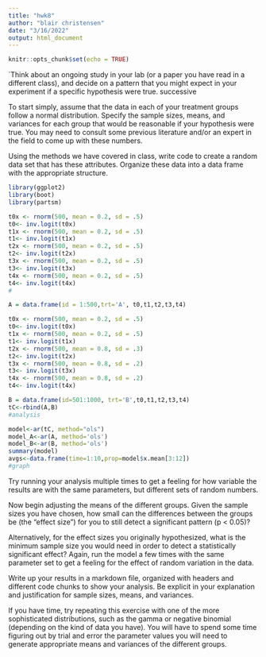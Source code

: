 ```yaml
---
title: "hwk8"
author: "blair christensen"
date: "3/16/2022"
output: html_document
---
```


```r
knitr::opts_chunk$set(echo = TRUE)
```

`Think about an ongoing study in your lab (or a paper you have read in a different class), and decide on a pattern that you might expect in your experiment if a specific hypothesis were true.
successive 

To start simply, assume that the data in each of your treatment groups follow a normal distribution. Specify the sample sizes, means, and variances for each group that would be reasonable if your hypothesis were true. You may need to consult some previous literature and/or an expert in the field to come up with these numbers.

Using the methods we have covered in class, write code to create a random data set that has these attributes. Organize these data into a data frame with the appropriate structure.
```r
library(ggplot2)
library(boot)
library(partsm)

t0x <- rnorm(500, mean = 0.2, sd = .5)
t0<- inv.logit(t0x)
t1x <- rnorm(500, mean = 0.2, sd = .5)
t1<- inv.logit(t1x)
t2x <- rnorm(500, mean = 0.2, sd = .5)
t2<- inv.logit(t2x)
t3x <- rnorm(500, mean = 0.2, sd = .5)
t3<- inv.logit(t3x)
t4x <- rnorm(500, mean = 0.2, sd = .5)
t4<- inv.logit(t4x)
#

A = data.frame(id = 1:500,trt='A', t0,t1,t2,t3,t4)

t0x <- rnorm(500, mean = 0.2, sd = .5)
t0<- inv.logit(t0x)
t1x <- rnorm(500, mean = 0.2, sd = .5)
t1<- inv.logit(t1x)
t2x <- rnorm(500, mean = 0.8, sd = .3)
t2<- inv.logit(t2x)
t3x <- rnorm(500, mean = 0.8, sd = .2)
t3<- inv.logit(t3x)
t4x <- rnorm(500, mean = 0.8, sd = .2)
t4<- inv.logit(t4x)

B = data.frame(id=501:1000, trt='B',t0,t1,t2,t3,t4)
tC<-rbind(A,B)
#analysis

model<-ar(tC, method="ols")
model_A<-ar(A, method='ols')
model_B<-ar(B, method='ols')
summary(model)
avgs<-data.frame(time=1:10,prop=model$x.mean[3:12])
#graph
```



Try running your analysis multiple times to get a feeling for how variable the results are with the same parameters, but different sets of random numbers.

Now begin adjusting the means of the different groups. Given the sample sizes you have chosen, how small can the differences between the groups be (the “effect size”) for you to still detect a significant pattern (p < 0.05)?

Alternatively, for the effect sizes you originally hypothesized, what is the minimum sample size you would need in order to detect a statistically significant effect? Again, run the model a few times with the same parameter set to get a feeling for the effect of random variation in the data.

Write up your results in a markdown file, organized with headers and different code chunks to show your analysis. Be explicit in your explanation and justification for sample sizes, means, and variances.

If you have time, try repeating this exercise with one of the more sophisticated distributions, such as the gamma or negative binomial (depending on the kind of data you have). You will have to spend some time figuring out by trial and error the parameter values you will need to generate appropriate means and variances of the different groups.